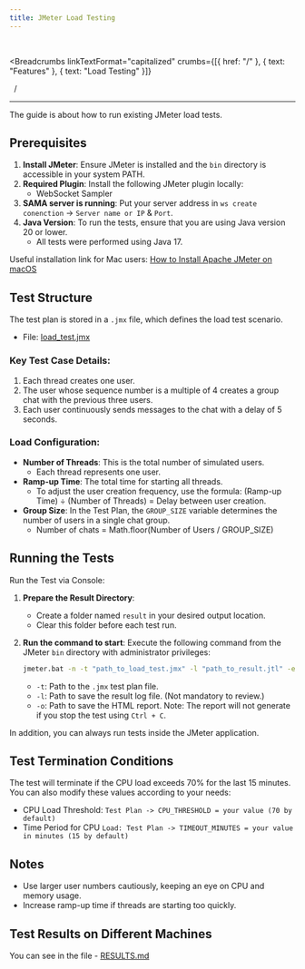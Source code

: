 ```yaml
---
title: JMeter Load Testing
---
```


<br />



<Breadcrumbs
  linkTextFormat="capitalized"
  crumbs={[{ href: "/" }, { text: "Features" }, { text: "Load Testing" }]}
>
  <Icon slot="index" name="seti:powershell" />
  <span slot="separator">&nbsp;&nbsp;/&nbsp;</span>
</Breadcrumbs>

---


The guide is about how to run existing JMeter load tests.

## Prerequisites

1. **Install JMeter**: Ensure JMeter is installed and the `bin` directory is accessible in your system PATH.
2. **Required Plugin**: Install the following JMeter plugin locally:
   - WebSocket Sampler
3. **SAMA server is running**: Put your server address in `ws create conenction` -> `Server name or IP` & `Port`.
4. **Java Version**: To run the tests, ensure that you are using Java version 20 or lower.
   - All tests were performed using Java 17.

Useful installation link for Mac users: [How to Install Apache JMeter on macOS](https://tejaksha-k.medium.com/a-step-by-step-guide-how-to-install-apache-jmeter-on-macos-6a9eb8bf3463)

## Test Structure

The test plan is stored in a `.jmx` file, which defines the load test scenario.

- File: [load_test.jmx](https://github.com/SAMA-Communications/sama-server/blob/main/load_testing/load_test.jmx)

### Key Test Case Details:

1. Each thread creates one user.
2. The user whose sequence number is a multiple of 4 creates a group chat with the previous three users.
3. Each user continuously sends messages to the chat with a delay of 5 seconds.

### Load Configuration:

- **Number of Threads**: This is the total number of simulated users.
  - Each thread represents one user.
- **Ramp-up Time**: The total time for starting all threads.
  - To adjust the user creation frequency, use the formula: (Ramp-up Time) ÷ (Number of Threads) = Delay between user creation.
- **Group Size**: In the Test Plan, the `GROUP_SIZE` variable determines the number of users in a single chat group.
  - Number of chats = Math.floor(Number of Users / GROUP_SIZE)

## Running the Tests

Run the Test via Console:

<Steps>

1. **Prepare the Result Directory**:

   - Create a folder named `result` in your desired output location.
   - Clear this folder before each test run.

2. **Run the command to start**:
   Execute the following command from the JMeter `bin` directory with administrator privileges:
   ```bash
   jmeter.bat -n -t "path_to_load_test.jmx" -l "path_to_result.jtl" -e -o "desired_output_location"
   ```
   - `-t`: Path to the `.jmx` test plan file.
   - `-l`: Path to save the result log file. (Not mandatory to review.)
   - `-o`: Path to save the HTML report. Note: The report will not generate if you stop the test using `Ctrl + C`.

</Steps>

In addition, you can always run tests inside the JMeter application.

## Test Termination Conditions

The test will terminate if the CPU load exceeds 70% for the last 15 minutes. You can also modify these values according to your needs:

- CPU Load Threshold: `Test Plan -> CPU_THRESHOLD = your value (70 by default)`
- Time Period for CPU `Load: Test Plan -> TIMEOUT_MINUTES = your value in minutes (15 by default)`

## Notes

- Use larger user numbers cautiously, keeping an eye on CPU and memory usage.
- Increase ramp-up time if threads are starting too quickly.

## Test Results on Different Machines

You can see in the file - [RESULTS.md](https://github.com/SAMA-Communications/sama-server/blob/main/load_testing/RESULTS.md)
